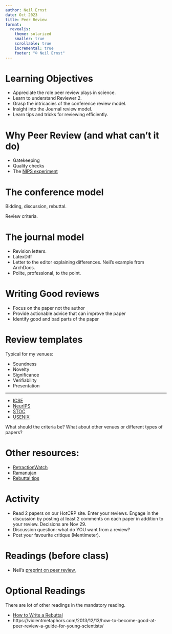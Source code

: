 ```yaml
---
author: Neil Ernst
date: Oct 2023
title: Peer Review
format:
  revealjs:
    theme: solarized
    smaller: true
    scrollable: true
    incremental: true
    footer: "©️ Neil Ernst"
---
```


# Learning Objectives

* Appreciate the role peer review plays in science. 
* Learn to understand Reviewer 2.
* Grasp the intricacies of the conference review model.
* Insight into the Journal review model.
* Learn tips and tricks for reviewing efficiently.

# Why Peer Review (and what can't it do)

* Gatekeeping
* Quality checks
* The [NIPS experiment](http://blog.mrtz.org/2014/12/15/the-nips-experiment.html)

# The conference model

Bidding, discussion, rebuttal. 

Review criteria.

# The journal model

- Revision letters. 
- LatexDiff
- Letter to the editor explaining differences. Neil's example from ArchDocs.
- Polite, professional, to the point. 

# Writing Good reviews

* Focus on the paper not the author
* Provide actionable advice that can improve the paper
* Identify good and bad parts of the paper

# Review templates

Typical for my venues:

- Soundness
- Novelty
- Significance
- Verifiability
- Presentation

----
* [ICSE](https://2020.icse-conferences.org/track/icse-2020-papers?#Call-for-Papers)
* [NeurIPS](https://nips.cc/Conferences/2020/CallForPapers)
* [STOC](http://acm-stoc.org/stoc2020/STOC-2020-cfp.pdf)
* [USENIX](https://www.usenix.org/conference/usenixsecurity24/submission-policies-and-instructions)


What should the criteria be? What about other venues or different types of papers?

# Other resources:

* [RetractionWatch](https://retractionwatch.com)
* [Ramanujan](https://en.wikipedia.org/wiki/Srinivasa_Ramanujan#Mathematicians'_views_of_Ramanujan)
* [Rebuttal tips](https://andreas-zeller.info/2012/10/01/patterns-for-writing-good-rebuttals.html)

# Activity

* Read 2 papers on our HotCRP site. Enter your reviews. Engage in the discussion by posting at least 2 comments on each paper in addition to your review. Decisions are Nov 29.
* Discussion question: what do YOU want from a review? 
* Post your favourite critique (Mentimeter).

# Readings (before class)

* Neil's [preprint on peer review.](https://arxiv.org/abs/2009.01209) 

# Optional Readings

There are lot of other readings in the mandatory reading. 

- [How to Write a Rebuttal](https://andreas-zeller.info/2012/10/01/patterns-for-writing-good-rebuttals.html)
- https://violentmetaphors.com/2013/12/13/how-to-become-good-at-peer-review-a-guide-for-young-scientists/ 
